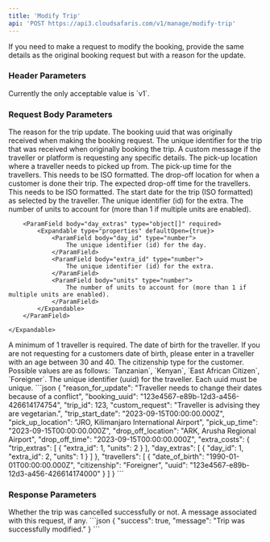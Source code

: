 ```yaml
---
title: 'Modify Trip'
api: 'POST https://api3.cloudsafaris.com/v1/manage/modify-trip'
---
```


If you need to make a request to modify the booking, provide the same details as the original booking request but with a reason for the update.

### Header Parameters
<ParamField header="CloudSafaris-API-Version" type="string" default="v1">
  Currently the only acceptable value is `v1`.
</ParamField>

### Request Body Parameters
<ParamField body="reason_for_update" type="string">
    The reason for the trip update.
</ParamField>
<ParamField body="booking_uuid" type="uuid">
    The booking uuid that was originally received when making the booking request.
</ParamField>
<ParamField body="trip_id" type="number" required>
    The unique identifier for the trip that was received when originally booking the trip.
</ParamField>
<ParamField body="custom_request" type="string" required>
    A custom message if the traveller or platform is requesting any specific details.
</ParamField>
<ParamField body="pick_up_location" type="string">
    The pick-up location where a traveller needs to picked up from.
</ParamField>
<ParamField body="pick_up_time" type="string">
    The pick-up time for the travellers. This needs to be ISO formatted.
</ParamField>
<ParamField body="drop_off_location" type="string">
    The drop-off location for when a customer is done their trip.
</ParamField>
<ParamField body="drop_off_time" type="string">
    The expected drop-off time for the travellers. This needs to be ISO formatted.
</ParamField>
<ParamField body="trip_start_date" type="string" required>
    The start date for the trip (ISO formatted) as selected by the traveller.
</ParamField>
<ParamField body="extra_costs" type="object" required>
    <Expandable type="properties" defaultOpen={true}>
        <ParamField body="trip_extras" type="object[]" required>
            <Expandable type="properties" defaultOpen={true}>
                <ParamField body="extra_id" type="number">
                    The unique identifier (id) for the extra.
                </ParamField>
                <ParamField body="units" type="number">
                    The number of units to account for (more than 1 if multiple units are enabled).
                </ParamField>
            </Expandable>
        </ParamField>

        <ParamField body="day_extras" type="object[]" required>
            <Expandable type="properties" defaultOpen={true}>
                <ParamField body="day_id" type="number">
                    The unique identifier (id) for the day.
                </ParamField>
                <ParamField body="extra_id" type="number">
                    The unique identifier (id) for the extra.
                </ParamField>
                <ParamField body="units" type="number">
                    The number of units to account for (more than 1 if multiple units are enabled).
                </ParamField>
            </Expandable>
        </ParamField>

    </Expandable>
</ParamField>
<ParamField body="travellers" type="object" required>
    A minimum of 1 traveller is required.
    <Expandable type="properties" defaultOpen={true}>
        <ParamField body="date_of_birth" type="string" required>
            The date of birth for the traveller. If you are not requesting for a customers date of birth, please enter in a traveller with an age between 30 and 40.
        </ParamField>
        <ParamField body="citizenship" type="string" required>
            The citizenship type for the customer. Possible values are as follows:
            `Tanzanian`, `Kenyan`, `East African Citizen`, `Foreigner`.
        </ParamField>
        <ParamField body="uuid" type="string" required>
            The unique identifier (uuid) for the traveller. Each uuid must be unique.
        </ParamField>
    </Expandable>
</ParamField>

<RequestExample>
  ```json
{
  "reason_for_update": "Traveller needs to change their dates because of a conflict",
  "booking_uuid": "123e4567-e89b-12d3-a456-426614174754",
  "trip_id": 123,
  "custom_request": "Traveller is advising they are vegetarian.",
  "trip_start_date": "2023-09-15T00:00:00.000Z",    
  "pick_up_location": "JRO, Kilimanjaro International Airport", 
  "pick_up_time": "2023-09-15T00:00:00.000Z", 
  "drop_off_location": "ARK, Arusha Regional Airport",
  "drop_off_time": "2023-09-15T00:00:00.000Z", 
  "extra_costs": {
    "trip_extras": [
      {
        "extra_id": 1,
        "units": 2
      }
    ],
    "day_extras": [
      {
        "day_id": 1,
        "extra_id": 2,
        "units": 1
      }
    ]
  },
  "travellers": [
    {
      "date_of_birth": "1990-01-01T00:00:00.000Z",
      "citizenship": "Foreigner",
      "uuid": "123e4567-e89b-12d3-a456-426614174000"
    }
  ]
}
```
</RequestExample>

### Response Parameters
<ResponseField name="success" type="boolean">
    Whether the trip was cancelled successfully or not.
</ResponseField>
<ResponseField name="message" type="boolean">
    A message associated with this request, if any.
</ResponseField>


<ResponseExample>
```json
{
    "success": true,
    "message": "Trip was successfully modified."
}
```
</ResponseExample>